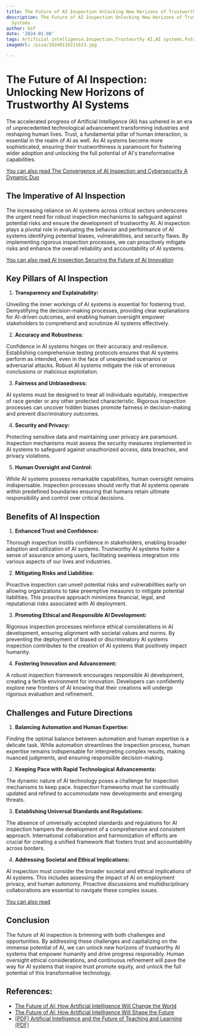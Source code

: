 ```yaml
---
title: The Future of AI Inspection Unlocking New Horizons of Trustworthy AI Systems
description: The Future of AI Inspection Unlocking New Horizons of Trustworthy AI
  Systems
author: Usf
date: '2024-01-08'
tags: Artificial intelligence,Inspection,Trustworthy AI,AI systems,Future of AI
imageUrl: /pixa/20240116211613.jpg

---
```

# The Future of AI Inspection: Unlocking New Horizons of Trustworthy AI Systems

The accelerated progress of Artificial Intelligence (AI) has ushered in an era of  unprecedented technological advancement transforming industries and reshaping human lives. Trust, a fundamental pillar of human  interaction, is essential in the realm of AI as well.  As AI systems become more sophisticated, ensuring their trustworthiness is paramount for fostering wider adoption and  unlocking the full potential  of AI's transformative capabilities.

[You can also read The Convergence of AI Inspection and Cybersecurity A Dynamic Duo](The%20Convergence%20of%20AI%20Inspection%20and%20Cybersecurity%20A%20Dynamic%20Duo)


## The Imperative of AI Inspection

The increasing reliance on AI systems across critical sectors underscores the urgent need for robust inspection mechanisms to safeguard against potential risks and ensure the development of trustworthy AI. AI inspection plays a pivotal role in  evaluating the behavior and performance of AI systems identifying potential biases, vulnerabilities, and security flaws. By implementing rigorous inspection processes, we can proactively mitigate risks and enhance the overall reliability and accountability of AI systems.

[You can also  read  AI Inspection  Securing the Future of AI Innovation](AI%20Inspection%20Securing%20the%20Future%20of%20AI%20Innovation)


## Key Pillars of AI Inspection

1. **Transparency and Explainability:**

Unveiling the inner workings of AI systems is essential for  fostering trust.  Demystifying the  decision-making processes, providing clear  explanations for AI-driven  outcomes, and  enabling human oversight empower stakeholders to  comprehend and scrutinize AI systems  effectively.

2. **Accuracy and Robustness:**

Confidence in AI systems hinges on their  accuracy and resilience. Establishing comprehensive testing protocols ensures that AI  systems perform as intended, even in the face of unexpected scenarios or adversarial attacks. Robust AI systems  mitigate the risk of erroneous conclusions or malicious exploitation.

3. **Fairness and Unbiasedness:**

AI  systems must be designed to treat all individuals equitably, irrespective of race gender or any  other protected characteristic. Rigorous inspection processes  can uncover hidden biases promote fairness in decision-making and prevent discriminatory outcomes.

4. **Security and Privacy:**

Protecting  sensitive data and maintaining user privacy are paramount. Inspection mechanisms must assess the security measures implemented in AI systems to safeguard against unauthorized access, data breaches, and privacy violations.

5. **Human Oversight and Control:**

While  AI systems possess remarkable capabilities, human oversight remains indispensable. Inspection processes should verify that AI systems operate within  predefined boundaries ensuring that humans retain ultimate responsibility and control  over critical decisions.

## Benefits of AI Inspection

1.  **Enhanced Trust and Confidence:**

Thorough inspection instills confidence in stakeholders,  enabling broader adoption and utilization  of AI systems. Trustworthy AI systems foster  a sense of assurance  among users, facilitating seamless  integration into various aspects of our lives and industries.

2. **Mitigating Risks and Liabilities:**

Proactive  inspection can unveil potential risks and vulnerabilities early  on allowing organizations to take preemptive measures to  mitigate potential liabilities. This proactive approach minimizes financial,  legal, and reputational risks associated with AI  deployment.

3.  **Promoting Ethical and  Responsible AI Development:**

Rigorous  inspection processes reinforce ethical considerations in  AI  development, ensuring alignment with societal values and norms.  By preventing the  deployment of biased or discriminatory AI systems  inspection contributes to the creation of AI systems that positively  impact humanity.

4. **Fostering Innovation and Advancement:**

A  robust inspection framework encourages  responsible AI development, creating a fertile environment for innovation. Developers can  confidently explore new frontiers of AI knowing that their creations will undergo rigorous evaluation and refinement.

##  Challenges and Future Directions

1. **Balancing Automation and Human Expertise:**

Finding the optimal balance between  automation and human expertise is a delicate task. While automation streamlines the inspection process, human expertise remains indispensable for interpreting  complex results, making nuanced judgments, and ensuring responsible decision-making.

2. **Keeping  Pace with Rapid Technological Advancements:**

The dynamic nature  of AI technology poses a challenge for  inspection mechanisms to keep pace. Inspection frameworks must be continually updated  and refined to accommodate new  developments and emerging threats.

3. **Establishing  Universal  Standards and Regulations:**

The  absence of universally accepted standards  and regulations for AI  inspection hampers the development of a comprehensive and consistent approach. International collaboration and harmonization of efforts  are crucial for creating a unified framework that fosters trust and accountability across borders.

4. **Addressing Societal and Ethical Implications:**

AI inspection must  consider the broader societal  and  ethical  implications  of AI  systems. This includes assessing the impact  of  AI on employment privacy, and human autonomy. Proactive  discussions and multidisciplinary collaborations are essential to navigate these complex issues.

[You can also read  ]()


## Conclusion

The future of AI inspection is brimming with both challenges and opportunities.  By addressing these challenges and capitalizing on the immense potential of AI, we can unlock new horizons of trustworthy AI systems that empower humanity and drive progress responsibly. Human oversight ethical considerations, and continuous refinement will pave the way for AI systems that inspire trust promote equity, and unlock the full potential of this transformative technology.

## References:
- [The Future of AI: How Artificial Intelligence Will Change the World](https://builtin.com/artificial-intelligence/artificial-intelligence-future)
- [The Future of AI: How Artificial Intelligence Will Shape the Future](https://ddi-dev.com/blog/it-news/the-future-of-ai-how-artificial-intelligence-will-shape-the-future/)
- [[PDF] Artificial Intelligence and the Future of Teaching and Learning (PDF)](https://www2.ed.gov/documents/ai-report/ai-report.pdf)
